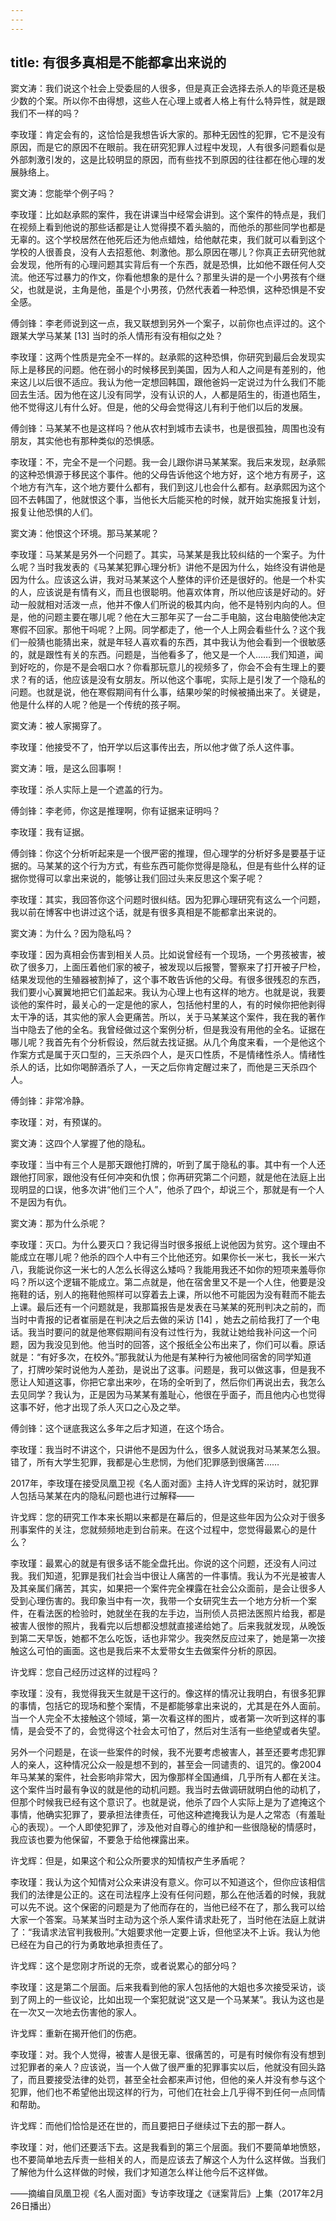 ```yaml
---
---
---
```

title: 有很多真相是不能都拿出来说的
---




窦文涛：我们说这个社会上受委屈的人很多，但是真正会选择去杀人的毕竟还是极少数的个案。所以你不由得想，这些人在心理上或者人格上有什么特异性，就是跟我们不一样的吗？

李玫瑾：肯定会有的，这恰恰是我想告诉大家的。那种无因性的犯罪，它不是没有原因，而是它的原因不在眼前。我在研究犯罪人过程中发现，人有很多问题看似是外部刺激引发的，这是比较明显的原因，而有些找不到原因的往往都在他心理的发展脉络上。

窦文涛：您能举个例子吗？

李玫瑾：比如赵承熙的案件，我在讲课当中经常会讲到。这个案件的特点是，我们在视频上看到他说的那些话都是让人觉得摸不着头脑的，而他杀的那些同学也都是无辜的。这个学校居然在他死后还为他点蜡烛，给他献花束，我们就可以看到这个学校的人很善良，没有人去招惹他、刺激他。那么原因在哪儿？你真正去研究他就会发现，他所有的心理问题其实背后有一个东西，就是恐惧，比如他不跟任何人交流。他还写过暴力的作文，你看他想象的是什么？那里头讲的是一个小男孩有个继父，也就是说，主角是他，虽是个小男孩，仍然代表着一种恐惧，这种恐惧是不安全感。

傅剑锋：李老师说到这一点，我又联想到另外一个案子，以前你也点评过的。这个跟某大学马某某 [13] 当时的杀人情形有没有相似之处？

李玫瑾：这两个性质是完全不一样的。赵承熙的这种恐惧，你研究到最后会发现实际上是移民的问题。他在弱小的时候移民到美国，因为人和人之间是有差别的，他来这儿以后很不适应。我认为他一定想回韩国，跟他爸妈一定说过为什么我们不能回去生活。因为他在这儿没有同学，没有认识的人，人都是陌生的，街道也陌生，他不觉得这儿有什么好。但是，他的父母会觉得这儿有利于他们以后的发展。

傅剑锋：马某某不也是这样吗？他从农村到城市去读书，也是很孤独，周围也没有朋友，其实他也有那种类似的恐惧感。

李玫瑾：不，完全不是一个问题。我一会儿跟你讲马某某案。我后来发现，赵承熙的这种恐惧源于移民这个事件。他的父母告诉他这个地方好，这个地方有房子，这个地方有汽车，这个地方要什么都有，我们到这儿也会什么都有。赵承熙因为这个回不去韩国了，他就恨这个事，当他长大后能买枪的时候，就开始实施报复计划，报复让他恐惧的人们。

窦文涛：他恨这个环境。那马某某呢？

李玫瑾：马某某是另外一个问题了。其实，马某某是我比较纠结的一个案子。为什么呢？当时我发表的《马某某犯罪心理分析》讲他不是因为什么，始终没有讲他是因为什么。应该这么讲，我对马某某这个人整体的评价还是很好的。他是一个朴实的人，应该说是有情有义，而且也很聪明。他喜欢体育，所以他应该是好动的。好动一般就相对活泼一点，他并不像人们所说的极其内向，他不是特别内向的人。但是，他的问题主要在哪儿呢？他在大三那年买了一台二手电脑，这台电脑使他决定寒假不回家。那他干吗呢？上网。同学都走了，他一个人上网会看些什么？这个我们一般猜也能猜出来，就是年轻人喜欢看的东西，其中我认为他会看到一个很敏感的，就是跟性有关的东西。问题是，当他看多了，他又是一个人……我们知道，闻到好吃的，你是不是会咽口水？你看那玩意儿的视频多了，你会不会有生理上的要求？有的话，他应该是没有女朋友。所以他这个事呢，实际上是引发了一个隐私的问题。也就是说，他在寒假期间有什么事，结果吵架的时候被捅出来了。关键是，他是什么样的人呢？他是一个传统的孩子啊。

窦文涛：被人家揭穿了。

李玫瑾：他接受不了，怕开学以后这事传出去，所以他才做了杀人这件事。

窦文涛：哦，是这么回事啊！

李玫瑾：杀人实际上是一个遮盖的行为。

傅剑锋：李老师，你这是推理啊，你有证据来证明吗？

李玫瑾：我有证据。

傅剑锋：你这个分析听起来是一个很严密的推理，但心理学的分析好多是要基于证据的。马某某的这个行为方式，有些东西可能你觉得是隐私，但是有些什么样的证据你觉得可以拿出来说的，能够让我们回过头来反思这个案子呢？

李玫瑾：其实，我回答你这个问题时很纠结。因为犯罪心理研究有这么一个问题，我以前在博客中也讲过这个话，就是有很多真相是不能都拿出来说的。

窦文涛：为什么？因为隐私吗？

李玫瑾：因为真相会伤害到相关人员。比如说曾经有一个现场，一个男孩被害，被砍了很多刀，上面压着他们家的被子，被发现以后报警，警察来了打开被子尸检，结果发现他的生殖器被割掉了，这个事不敢告诉他的父母。有很多很残忍的东西，我们要小心翼翼地把它们盖起来。我认为心理上也有这样的地方。也就是说，我要谈他的案件时，最关心的一定是他的家人，包括他村里的人，有的时候你把他剥得太干净的话，其实他的家人会更痛苦。所以，关于马某某这个案件，我在我的著作当中隐去了他的全名。我曾经做过这个案例分析，但是我没有用他的全名。证据在哪儿呢？我首先有个分析假设，然后就去找证据。从几个角度来看，一个是他这个作案方式是属于灭口型的，三天杀四个人，是灭口性质，不是情绪性杀人。情绪性杀人的话，比如你喝醉酒杀了人，一天之后你肯定醒过来了，而他是三天杀四个人。

傅剑锋：非常冷静。

李玫瑾：对，有预谋的。

窦文涛：这四个人掌握了他的隐私。

李玫瑾：当中有三个人是那天跟他打牌的，听到了属于隐私的事。其中有一个人还跟他打同家，跟他没有任何冲突和仇恨；你再研究第二个问题，就是他在法庭上出现明显的口误，他多次讲“他们三个人”，他杀了四个，却说三个，那就是有一个人不是因为有仇。

窦文涛：那为什么杀呢？

李玫瑾：灭口。为什么要灭口？我记得当时很多报纸上说他因为贫穷。这个理由不能成立在哪儿呢？他杀的四个人中有三个比他还穷。如果你长一米七，我长一米六八，我能说你这一米七的人怎么长得这么矮吗？我能用我还不如你的短项来羞辱你吗？所以这个逻辑不能成立。第二点就是，他在宿舍里又不是一个人住，他要是没拖鞋的话，别人的拖鞋他照样可以穿着去上课，所以他不可能因为没有鞋而不能去上课。最后还有一个问题就是，我那篇报告是发表在马某某的死刑判决之前的，而当时中青报的记者崔丽是在判决之后去做的采访 [14] ，她去之前给我打了一个电话。我当时要问的就是他寒假期间有没有过性行为，我就让她给我补问这一个问题，因为我没见到他。他当时的回答，这个报纸全公布出来了，你们可以看。原话就是：“有好多次，在校外。”那我就认为他是有某种行为被他同宿舍的同学知道了，打牌吵架时说他为人差劲，是说出了这事。问题是，我可以做这事，但是我不愿让人知道这事，你把它拿出来吵，在场的全听到了，然后你们再说出去，我怎么去见同学？我认为，正是因为马某某有羞耻心，他很在乎面子，而且他内心也觉得这事不好，他才出现了杀人灭口之心及之举。

傅剑锋：这个谜底我这么多年之后才知道，在这个场合。

李玫瑾：我当时不讲这个，只讲他不是因为什么，很多人就说我对马某某怎么狠。错了，所有大学生犯罪，我都是心生悲悯，为他们犯罪感到很痛苦……

2017年，李玫瑾在接受凤凰卫视《名人面对面》主持人许戈辉的采访时，就犯罪人包括马某某在内的隐私问题也进行过解释——

许戈辉：您的研究工作本来长期以来都是在幕后的，但是这些年因为公众对于很多刑事案件的关注，您就频频地走到台前来。在这个过程中，您觉得最累心的是什么？

李玫瑾：最累心的就是有很多话不能全盘托出。你说的这个问题，还没有人问过我。我们知道，犯罪是我们社会当中很让人痛苦的一件事情。我认为不光是被害人及其亲属们痛苦，其实，如果把一个案件完全裸露在社会公众面前，是会让很多人受到心理伤害的。我印象当中有一次，我带一个女研究生去一个地方分析一个案件，在看法医的检验时，她就坐在我的左手边，当刑侦人员把法医照片给我，都是被害人很惨的照片，我看完以后想都没想就直接递给她了。后来我就发现，从晚饭到第二天早饭，她都不怎么吃饭，话也非常少。我突然反应过来了，她是第一次接触这么可怕的画面。这也是我后来不太爱带女生去做案件分析的原因。

许戈辉：您自己经历过这样的过程吗？

李玫瑾：没有，我觉得我天生就是干这行的。像这样的情况让我明白，有很多犯罪的事情，包括它的现场和整个案情，不是都能够拿出来说的，尤其是在外人面前。当一个人完全不太接触这个领域，第一次看这样的图片，或者第一次听到这样的事情，是会受不了的，会觉得这个社会太可怕了，然后对生活有一些绝望或者失望。

另外一个问题是，在谈一些案件的时候，我不光要考虑被害人，甚至还要考虑犯罪人的亲人，这种情况公众一般是想不到的，甚至会一同谴责的、诅咒的。像2004年马某某的案件，社会影响非常大，因为像那样全国通缉，几乎所有人都在关注。这个案件当时最有争议的就是他的动机问题。我当时去做调研就明白他的动机了，但那个时候我已经有这个意识了。也就是说，他杀了四个人实际上是为了遮掩这个事情，他确实犯罪了，要承担法律责任，可他这种遮掩我认为是人之常态（有羞耻心的表现）。一个人即使犯罪了，涉及他对自尊心的维护和一些很隐秘的情感时，我应该也要为他保留，不要急于给他裸露出来。

许戈辉：但是，如果这个和公众所要求的知情权产生矛盾呢？

李玫瑾：我认为这个知情对公众来讲没有意义。你可以不知道这个，但你应该相信我们的法律是公正的。这在司法程序上没有任何问题，那么在他活着的时候，我就可以先不说。这个保密的问题是为了他而存在的，当他已经不在了，那么我可以给大家一个答案。马某某当时主动为这个杀人案件请求赴死了，当时他在法庭上就讲了：“我请求法官判我极刑。”大姐要求他一定要上诉，但他坚决不上诉。我认为他已经在为自己的行为勇敢地承担责任了。

许戈辉：这个是您刚才所说的无奈，或者说累心的部分吗？

李玫瑾：这是第二个层面。后来我看到他的家人包括他的大姐也多次接受采访，谈到了网上的一些议论，比如出现一个案犯就说“这又是一个马某某”。我认为这也是在一次又一次地去伤害他的家人。

许戈辉：重新在揭开他们的伤疤。

李玫瑾：对。我个人觉得，被害人是很无辜、很痛苦的，可是有时候你有没有想到过犯罪者的亲人？应该说，当一个人做了很严重的犯罪事实以后，他就没有回头路了，而且要接受法律的处罚，甚至全社会都来声讨他，但他的亲人并没有参与这个犯罪，他们也不希望他出现这样的行为，可他们在社会上几乎得不到任何一点同情和帮助。

许戈辉：而他们恰恰是还在世的，而且要把日子继续过下去的那一群人。

李玫瑾：对，他们还要活下去。这是我看到的第三个层面。我们不要简单地愤怒，也不要简单地去斥责一些相关的人，而是应该去了解这个人为什么这样做。当我们了解他为什么这样做的时候，我们才知道怎么样让他今后不这样做。

——摘编自凤凰卫视《名人面对面》专访李玫瑾之《谜案背后》上集（2017年2月26日播出）